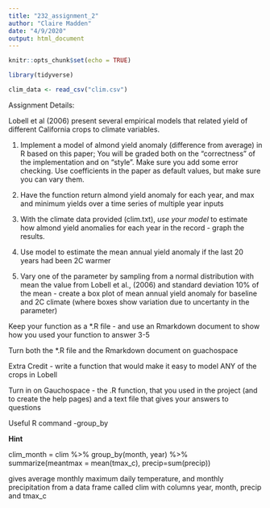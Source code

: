 ```yaml
---
title: "232_assignment_2"
author: "Claire Madden"
date: "4/9/2020"
output: html_document
---
```


```r
knitr::opts_chunk$set(echo = TRUE)

library(tidyverse)

clim_data <- read_csv("clim.csv")
```

Assignment Details:

Lobell et al (2006) present several empirical models that related yield of different California crops to climate variables.

1. Implement a model of almond yield anomaly (difference from average) in R based on this paper; You will be graded both on the “correctness” of the implementation and on “style”.  Make sure you add some error checking. Use coefficients in the paper as default values, but make sure you can vary them. 

2. Have the function return almond yield anomaly for each year, and max and minimum yields over a time series of multiple year inputs

3. With the climate data provided (clim.txt), *use your model* to estimate how almond yield anomalies for each year in the record - graph the results.

4. Use model to estimate  the mean annual yield anomaly if the last 20 years had been 2C warmer

5. Vary one of the parameter by sampling from a normal distribution with mean the value from Lobell et al., (2006) and standard deviation 10% of the mean -  create a box plot of  mean annual yield anomaly for baseline and 2C climate (where boxes show variation due to uncertanty in the parameter) 



Keep your function as a *.R file - and use an Rmarkdown document to show how you used your function to answer 3-5 

Turn both the *.R file and the Rmarkdown document on guachospace



Extra Credit - write a function that would make it easy to model ANY of the crops in Lobell 



Turn in on Gauchospace - the .R function, that you used in the project (and to create the help pages) and a text file that gives your answers to questions



Useful R command -group_by


**Hint**

clim_month = clim %>% group_by(month, year) %>% summarize(meantmax = mean(tmax_c), precip=sum(precip)) 

gives average monthly maximum daily temperature, and monthly precipitation from a data frame called clim  with columns year, month, precip and tmax_c


